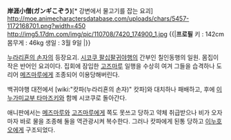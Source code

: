 '''岸涯小僧(ガンギこぞう)'''[* 강변에서 물고기를 잡는 요괴]
http://moe.animecharactersdatabase.com/uploads/chars/5457-1172168701.png?width=450
http://img5.17dm.com/img/pic/110708/7420_174900_1.jpg
{{|'''프로필'''
키 : 142cm
몸무게 : 46kg
생일 : 3월 9일
|}}


[[누라리횬의 손자]]의 등장요괴. [[시코쿠 팔십팔귀야행]]의 간부인 칠인동행의 일원. 몸집이 작은 반어인 요괴이다. 
집회에 잠입한 [[고즈마루]] 일행을 수상히 여겨 그들을 습격하나 도리어 [[메즈마루]]에게 조종되어 이용당해버린다.

백귀야행 대전에서 [wiki:"캇파(누라리횬의 손자)" 캇파]와 대치하나 패배하고, 후에 [[이누가미교부 타마즈키]]와 함께 시코쿠로 돌아간다.

애니판에서는 [[메즈마루]]와 [[고즈마루]]에게 쪽도 못쓰고 당하고 약체 취급받으나 비가 오자마자 바로 물을 조종해 둘을 역관광시켜 복수한다. 그러나 캇파에게 된통 당하고 [[이누호오]]에게 구조되었다.

